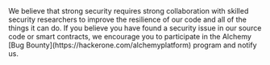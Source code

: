 <Info>
  We believe that strong security requires strong collaboration with skilled
  security researchers to improve the resilience of our code and all of the
  things it can do. If you believe you have found a security issue in our source
  code or smart contracts, we encourage you to participate in the Alchemy [Bug
  Bounty](https://hackerone.com/alchemyplatform) program and notify us.
</Info>
